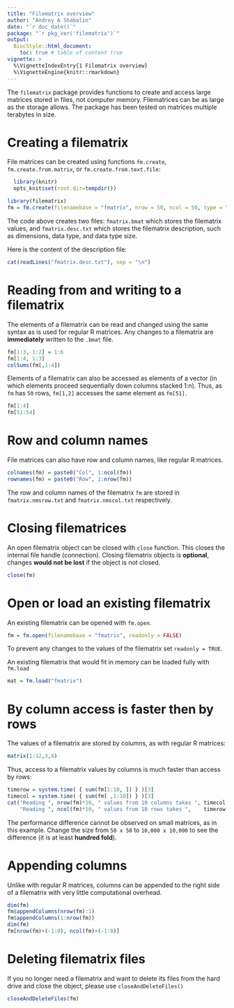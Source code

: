 ```yaml
---
title: "Filematrix overview"
author: "Andrey A Shabalin"
date: "`r doc_date()`"
package: "`r pkg_ver('filematrix')`"
output: 
  BiocStyle::html_document:
    toc: true # table of content true
vignette: >
  %\VignetteIndexEntry{1 Filematrix overview}
  %\VignetteEngine{knitr::rmarkdown}
---
```



The `filematrix` package provides functions to create and access large matrices stored in files, not computer memory.
Filematrices can be as large as the storage allows. The package has been tested on matrices multiple terabytes in size.

# Creating a filematrix

File matrices can be created using functions `fm.create`, `fm.create.from.matrix`, or `fm.create.from.text.file`:

```r
  library(knitr)
  opts_knit$set(root.dir=tempdir())
```


```r
library(filematrix)
fm = fm.create(filenamebase = "fmatrix", nrow = 50, ncol = 50, type = "double")
```

The code above creates two files: `fmatrix.bmat` which stores the filematrix values, and `fmatrix.desc.txt` which stores the filematrix description, such as dimensions, data type, and data type size.

Here is the content of the description file:

```r
cat(readLines("fmatrix.desc.txt"), sep = "\n")
```

# Reading from and writing to a filematrix

The elements of a filematrix can be read and changed using the same syntax as is used for regular R matrices.
Any changes to a filematrix are **immediately** written to the `.bmat` file.


```r
fm[1:3, 1:2] = 1:6
fm[1:4, 1:3]
colSums(fm[,1:4])
```

Elements of a filematrix can also be accessed as elements of a vector (in which elements proceed sequentially down columns stacked 1:n). Thus, as `fm` has `50` rows, `fm[1,2]` accesses the same element as `fm[51]`.

```r
fm[1:4]
fm[51:54]
```


# Row and column names

File matrices can also have row and column names, like regular R matrices.

```r
colnames(fm) = paste0("Col", 1:ncol(fm))
rownames(fm) = paste0("Row", 1:nrow(fm))
```

The row and column names of the filematrix `fm` are stored in `fmatrix.nmsrow.txt` and `fmatrix.nmscol.txt` respectively.

# Closing filematrices

An open filematrix object can be closed with `close` function. This closes the internal file handle (connection).
Closing filematrix objects is **optional**, changes **would not be lost** if the object is not closed.

```r
close(fm)
```

# Open or load an existing filematrix

An existing filematrix can be opened with `fm.open`.

```r
fm = fm.open(filenamebase = "fmatrix", readonly = FALSE)
```

To prevent any changes to the values of the filematrix set `readonly = TRUE`.

An existing filematrix that would fit in memory can be loaded fully with `fm.load`

```r
mat = fm.load("fmatrix")
```

# By column access is faster then by rows

The values of a filematrix are stored by columns, as with regular R matrices:

```r
matrix(1:12,3,4)
```

Thus, access to a filematrix values by columns is much faster than access by rows:

```r
timerow = system.time( { sum(fm[1:10, ]) } )[3]
timecol = system.time( { sum(fm[ ,1:10]) } )[3]
cat("Reading ", nrow(fm)*10, " values from 10 columns takes ", timecol, " seconds", "\n",
    "Reading ", ncol(fm)*10, " values from 10 rows takes ",    timerow, " seconds", "\n", sep = "")
```

The performance difference cannot be observed on small matrices, as in this example. 
Change the size from `50 x 50` to `10,000 x 10,000` to see the difference (it is at least **hundred fold**).

# Appending columns

Unlike with regular R matrices, columns can be appended to the right side of a filematrix with very little computational overhead.

```r
dim(fm)
fm$appendColumns(nrow(fm):1)
fm$appendColumns(1:nrow(fm))
dim(fm)
fm[nrow(fm)+(-1:0), ncol(fm)+(-1:0)]

```

# Deleting filematrix files

If you no longer need a filematrix and want to delete its files from the hard drive and close the object,
please use `closeAndDeleteFiles()`

```r
closeAndDeleteFiles(fm)
```
